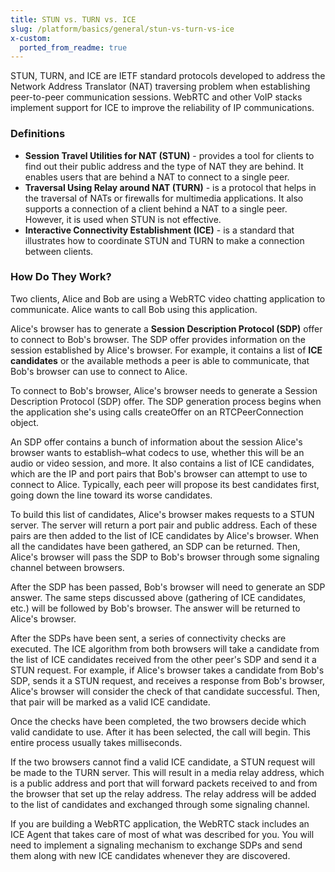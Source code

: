 ```yaml
---
title: STUN vs. TURN vs. ICE
slug: /platform/basics/general/stun-vs-turn-vs-ice
x-custom:
  ported_from_readme: true
---
```



STUN, TURN, and ICE are IETF standard protocols developed to address the Network Address Translator (NAT) traversing problem when establishing peer-to-peer communication sessions. WebRTC and other VoIP stacks implement support for ICE to improve the reliability of IP communications.

### Definitions

- **Session Travel Utilities for NAT (STUN)** - provides a tool for clients to find out their public address and the type of NAT they are behind. It enables users that are behind a NAT to connect to a single peer.
- **Traversal Using Relay around NAT (TURN)** - is a protocol that helps in the traversal of NATs or firewalls for multimedia applications. It also supports a connection of a client behind a NAT to a single peer. However, it is used when STUN is not effective. 
- **Interactive Connectivity Establishment (ICE)** - is a standard that illustrates how to coordinate STUN and TURN to make a connection between clients.

### How Do They Work?

Two clients, Alice and Bob are using a WebRTC video chatting application to communicate. Alice wants to call Bob using this application.

Alice's browser has to generate a **Session Description Protocol (SDP)** offer to connect to Bob's browser. The SDP offer provides information on the session established by Alice's browser. For example, it contains a list of **ICE candidates** or the available methods a peer is able to communicate, that Bob's browser can use to connect to Alice.

To connect to Bob's browser, Alice's browser needs to generate a Session Description Protocol (SDP) offer. The SDP generation process begins when the application she's using calls createOffer on an RTCPeerConnection object.

An SDP offer contains a bunch of information about the session Alice's browser wants to establish–what codecs to use, whether this will be an audio or video session, and more. It also contains a list of ICE candidates, which are the IP and port pairs that Bob's browser can attempt to use to connect to Alice. Typically, each peer will propose its best candidates first, going down the line toward its worse candidates.

To build this list of candidates, Alice's browser makes requests to a STUN server. The server will return a port pair and public address. Each of these pairs are then added to the list of ICE candidates by Alice's browser. When all the candidates have been gathered, an SDP can be returned. Then, Alice's browser will pass the SDP to Bob's browser through some signaling channel between browsers.

After the SDP has been passed, Bob's browser will need to generate an SDP answer. The same steps discussed above (gathering of ICE candidates, etc.) will be followed by Bob's browser. The answer will be returned to Alice's browser.

After the SDPs have been sent, a series of connectivity checks are executed. The ICE algorithm from both browsers will take a candidate from the list of ICE candidates received from the other peer's SDP and send it a STUN request. For example, if Alice's browser takes a candidate from Bob's SDP, sends it a STUN request, and receives a response from Bob's browser, Alice's browser will consider the check of that candidate successful. Then, that pair will be marked as a valid ICE candidate.

Once the checks have been completed, the two browsers decide which valid candidate to use. After it has been selected, the call will begin. This entire process usually takes milliseconds.

If the two browsers cannot find a valid ICE candidate, a STUN request will be made to the TURN server. This will result in a media relay address, which is a public address and port that will forward packets received to and from the browser that set up the relay address. The relay address will be added to the list of candidates and exchanged through some signaling channel.

If you are building a WebRTC application, the WebRTC stack includes an ICE Agent that takes care of most of what was described for you. You will need to implement a signaling mechanism to exchange SDPs and send them along with new ICE candidates whenever they are discovered.
